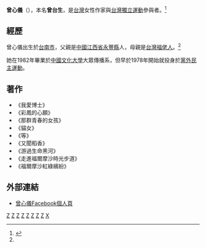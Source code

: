 '''曾心儀'''（{{bd|1948年|3月23日|}}），本名'''曾台生'''，是[[台灣|台灣]]女性作家與[[台灣獨立運動|台灣獨立運動]]參與者。<ref name="2007台灣作家作品目錄">{{Cite web|url=http://www3.nmtl.gov.tw/Writer2/writer_detail.php?id=1746|title=曾心儀: 2007台灣作家作品目錄|website=www3.nmtl.gov.tw|access-date=2021-07-08|archive-date=2021-07-09|archive-url=https://web.archive.org/web/20210709185714/http://www3.nmtl.gov.tw/Writer2/writer_detail.php?id=1746|dead-url=no}}</ref>

==經歷==
曾心儀出生於[[台南市|台南市]]，父親是[[中國|中國]][[江西省|江西省]][[永豐縣|永豐縣]]人，母親是[[台灣福佬人|台灣福佬人]]。<ref name="2007台灣作家作品目錄"/>

她在1982年畢業於[[中國文化大學|中國文化大學]]大眾傳播系，但早於1978年開始就投身於[[黨外民主運動|黨外民主運動]]。

==著作==
*《我愛博士》
*《彩鳳的心願》
*《那群青春的女孩》
*《貓女》
*《等》
*《又聞稻香》
*《游過生命黑河》
*《走進福爾摩沙時光步道》
*《福爾摩沙紅綠繽紛》

==外部連結==
*[https://www.facebook.com/profile.php?id=775037644 曾心儀Facebook個人頁]

{{TW-writer-stub}}

[[Category:臺灣獨立運動者|Z]]
[[Category:台灣女性作家|Z]]
[[Category:臺灣民主運動者|Z]]
[[Category:台灣白色恐怖時期異議人士|Z]]
[[Category:支持台灣獨立的台灣外省人|Z]]
[[Category:中國文化大學校友|Z]]
[[Category:江西裔台灣人|Z]]
[[Category:台南市人|Z]]
[[Category:曾姓|X]]